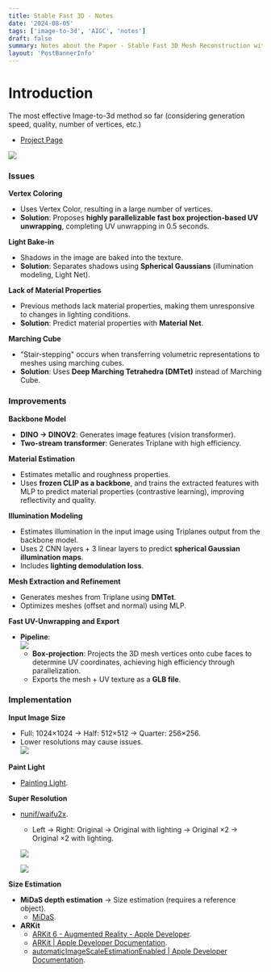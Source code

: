 ```yaml
---
title: Stable Fast 3D - Notes
date: '2024-08-05'
tags: ['image-to-3d', 'AIGC', 'notes']
draft: false
summary: Notes about the Paper - Stable Fast 3D Mesh Reconstruction with UV-unwrapping and Illumination Disentanglement
layout: 'PostBannerInfo'
---
```


# Introduction

The most effective Image-to-3d method so far (considering generation speed, quality, number of vertices, etc.)

- [Project Page](https://stable-fast-3d.github.io/)

![](/static/images/notes/image-to-3d/stable-fast-3d-1.png)

### Issues

**Vertex Coloring**

- Uses Vertex Color, resulting in a large number of vertices.
- **Solution**: Proposes **highly parallelizable fast box projection-based UV unwrapping**, completing UV unwrapping in 0.5 seconds.

**Light Bake-in**

- Shadows in the image are baked into the texture.
- **Solution**: Separates shadows using **Spherical Gaussians** (illumination modeling, Light Net).

**Lack of Material Properties**

- Previous methods lack material properties, making them unresponsive to changes in lighting conditions.
- **Solution**: Predict material properties with **Material Net**.

**Marching Cube**

- "Stair-stepping" occurs when transferring volumetric representations to meshes using marching cubes.
- **Solution**: Uses **Deep Marching Tetrahedra (DMTet)** instead of Marching Cube.

### Improvements

**Backbone Model**

- **DINO → DINOV2**: Generates image features (vision transformer).
- **Two-stream transformer**: Generates Triplane with high efficiency.

**Material Estimation**

- Estimates metallic and roughness properties.
- Uses **frozen CLIP as a backbone**, and trains the extracted features with MLP to predict material properties (contrastive learning), improving reflectivity and quality.

**Illumination Modeling**

- Estimates illumination in the input image using Triplanes output from the backbone model.
- Uses 2 CNN layers + 3 linear layers to predict **spherical Gaussian illumination maps**.
- Includes **lighting demodulation loss**.

**Mesh Extraction and Refinement**

- Generates meshes from Triplane using **DMTet**.
- Optimizes meshes (offset and normal) using MLP.

**Fast UV-Unwrapping and Export**

- **Pipeline**:  
  ![](/static/images/notes/image-to-3d/stable-fast-3d-2.png)
  - **Box-projection**: Projects the 3D mesh vertices onto cube faces to determine UV coordinates, achieving high efficiency through parallelization.
  - Exports the mesh + UV texture as a **GLB file**.

### Implementation

**Input Image Size**

- Full: 1024×1024 → Half: 512×512 → Quarter: 256×256.
- Lower resolutions may cause issues.  
  ![](/static/images/notes/image-to-3d/stable-fast-3d-3.png)

**Paint Light**

- [Painting Light](https://github.com/lllyasviel/PaintingLight).

**Super Resolution**

- [nunif/waifu2x](https://github.com/nagadomi/nunif/tree/master/waifu2x).

  - Left → Right: Original → Original with lighting → Original ×2 → Original ×2 with lighting.

  ![](/static/images/notes/image-to-3d/stable-fast-3d-4.png)

  ![](/static/images/notes/image-to-3d/stable-fast-3d-5.png)

**Size Estimation**

- **MiDaS depth estimation** → Size estimation (requires a reference object).
  - [MiDaS](https://github.com/isl-org/MiDaS).
- **ARKit**
  - [ARKit 6 - Augmented Reality - Apple Developer](https://developer.apple.com/augmented-reality/).
  - [ARKit | Apple Developer Documentation](https://developer.apple.com/documentation/arkit).
  - [automaticImageScaleEstimationEnabled | Apple Developer Documentation](https://developer.apple.com/documentation/arkit/automaticimagescaleestimationenabled).
